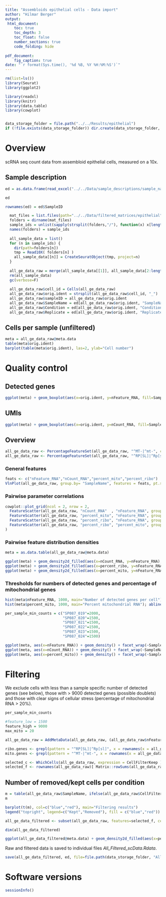 ```yaml
---
title: "Assembloids epithelial cells - Data import"
author: "Hilmar Berger"
output: 
 html_document:
    toc: true
    toc_depth: 3
    toc_float: false
    number_sections: true
    code_folding: hide
    
pdf_document:
    fig_caption: true
date: "`r format(Sys.time(), '%d %B, %Y %H:%M:%S')`"
---
```


```r
rm(list=ls())
library(Seurat)
library(ggplot2)

library(readxl)
library(knitr)
library(data.table)
library(cowplot)


data_storage_folder = file.path("../../Results/epithelial")
if (!file.exists(data_storage_folder)) dir.create(data_storage_folder, recursive=T)
```

# Overview

scRNA seq count data from assembloid epithelial cells, measured on a 10x.  


## Sample description

```r
ed = as.data.frame(read_excel("../../Data/sample_descriptions/sample_names_epithelial.xlsx", sheet=1))

ed

rownames(ed) = ed$SampleID
```


```r
  mat_files = list.files(path="../../Data/filtered_matrices/epithelial", pattern = "*.mtx.gz", recursive = T, full.names = T)
  folders = dirname(mat_files)
  sample_ids = unlist(sapply(strsplit(folders,"/"), function(x) x[length(x)] ) )
  names(folders) = sample_ids
  
  all_sample_data = list()
  for (n in sample_ids) {
    dir(path=folders[n])
    tmp = Read10X( folders[n] )
    all_sample_data[[n]] = CreateSeuratObject(tmp, project=n)
  }
  
  all_ge_data_raw = merge(all_sample_data[[1]], all_sample_data[2:length(all_sample_data)])
  rm(all_sample_data)
  gc(verbose=F)
  
  all_ge_data_raw$cell_id = Cells(all_ge_data_raw)
  all_ge_data_raw$orig.ident = strsplit(all_ge_data_raw$cell_id, "_") |> sapply(function(x) paste(x[1:2], collapse="_") ) |> unlist()
  all_ge_data_raw$sampleID = all_ge_data_raw$orig.ident
  all_ge_data_raw$SampleName = ed[all_ge_data_raw$orig.ident, "SampleName"]
  all_ge_data_raw$Condition = ed[all_ge_data_raw$orig.ident, "Condition"]
  all_ge_data_raw$Replicate = ed[all_ge_data_raw$orig.ident, "Replicate"]

```


## Cells per sample (unfiltered)

```r
meta = all_ge_data_raw@meta.data
table(meta$orig.ident)
barplot(table(meta$orig.ident), las=2, ylab="Cell number")
```

# Quality control

## Detected genes

```r
ggplot(meta) + geom_boxplot(aes(x=orig.ident, y=nFeature_RNA, fill=SampleName)) + theme(axis.text.x = element_text(angle=45, hjust=1)) + ylab("Number of detected genes") + xlab("Sample") + scale_y_log10()
```

## UMIs

```r
ggplot(meta) + geom_boxplot(aes(x=orig.ident, y=nCount_RNA, fill=SampleName)) + theme(axis.text.x = element_text(angle=45, hjust=1)) + ylab("Total RNA counts") + xlab("Sample") + scale_y_log10()
```


## Overview

```r
all_ge_data_raw <- PercentageFeatureSet(all_ge_data_raw, "^MT-|^mt-", col.name = "percent_mito")
all_ge_data_raw <- PercentageFeatureSet(all_ge_data_raw, "^RP[SL]|^Rp[sl]", col.name = "percent_ribo")
```

### General features

```r
feats <- c("nFeature_RNA","nCount_RNA","percent_mito","percent_ribo")
VlnPlot(all_ge_data_raw, group.by= "SampleName", features = feats, pt.size = 0,ncol = 2) + NoLegend()
```

### Pairwise parameter correlations

```r
cowplot::plot_grid(ncol = 2, nrow = 2, 
  FeatureScatter(all_ge_data_raw, "nCount_RNA"  , "nFeature_RNA", group.by = "SampleName", pt.size = .5) + guides(colour = guide_legend(override.aes = list(size=4))),
  FeatureScatter(all_ge_data_raw, "percent_mito", "nFeature_RNA", group.by = "SampleName", pt.size = .5) + guides(colour = guide_legend(override.aes = list(size=4))),
  FeatureScatter(all_ge_data_raw, "percent_ribo", "nFeature_RNA", group.by = "SampleName", pt.size = .5) + guides(colour = guide_legend(override.aes = list(size=4))),
  FeatureScatter(all_ge_data_raw, "percent_ribo", "percent_mito", group.by = "SampleName", pt.size = .5) + guides(colour = guide_legend(override.aes = list(size=4)))
)

```

### Pairwise feature distribution densities

```r
meta = as.data.table(all_ge_data_raw@meta.data)

ggplot(meta) + geom_density2d_filled(aes(x=nCount_RNA, y=nFeature_RNA), contour_var = "ndensity" ) + facet_wrap(~SampleName) + ggtitle("nCount_RNA")
ggplot(meta) + geom_density2d_filled(aes(x=percent_ribo, y=nFeature_RNA), contour_var = "ndensity" ) + facet_wrap(~SampleName) + ggtitle("percent ribo")
ggplot(meta) + geom_density2d_filled(aes(x=percent_mito, y=nFeature_RNA), contour_var = "ndensity" ) + facet_wrap(~SampleName) + ggtitle("percent mitochondrial")
```

### Thresholds for numbers of detected genes and percentage of mitochondrial genes

```r
hist(meta$nFeature_RNA, 1000, main="Number of detected genes per cell"); abline(v=c(300,4000), col="red")
hist(meta$percent_mito, 1000, main="Percent mitochondrial RNA"); abline(v=5, col="red")
```


```r
per_sample_min_counts = c("SP087_019"=2000,
                          "SP087_020"=1500,
                          "SP087_021"=1500,
                          "SP087_022"=1500,
                          "SP087_023"=1500,
                          "SP087_024"=1500)
```


```r
ggplot(meta, aes(x=nFeature_RNA)) + geom_density() + facet_wrap(~SampleName) + geom_vline(xintercept=c(unique(per_sample_min_counts),9000), lty=2) + ggtitle("Number of detected features")
ggplot(meta, aes(x=nCount_RNA)) + geom_density() + facet_wrap(~SampleName) + geom_vline(xintercept=c(3000), lty=2) + ggtitle("Total UMIs") + scale_x_log10()
ggplot(meta, aes(x=percent_mito)) + geom_density() + facet_wrap(~SampleName) + geom_vline(xintercept=c(20), lty=2) + ggtitle("Percent mitochondrial transcripts")
```


# Filtering 

We exclude cells with less than a sample specific number of detected genes (see below), those with > 9000 detected genes (possible doublets) and those with clear signs of cellular stress (percentage of mitochondrial RNA > 20%). 

```r
per_sample_min_counts

#feature_low = 1500
feature_high = 9000
max_mito = 20

all_ge_data_raw = AddMetaData(all_ge_data_raw, (all_ge_data_raw$nFeature_RNA > per_sample_min_counts[all_ge_data_raw$orig.ident]) & (all_ge_data_raw$nFeature_RNA < feature_high) & (all_ge_data_raw$percent_mito < max_mito), col.name="CellFilterKeep")

ribo.genes <- grepl(pattern = "^RP[SL]|^Rp[sl]", x = rownames(x = all_ge_data_raw@assays$RNA))
mito.genes <- grepl(pattern = "^MT-|^mt-", x = rownames(x = all_ge_data_raw@assays$RNA))

selected_c <- WhichCells(all_ge_data_raw, expression = CellFilterKeep )
selected_f <- rownames(all_ge_data_raw)[ Matrix::rowSums(all_ge_data_raw) >= 2 & !(ribo.genes | mito.genes)]
```


## Number of removed/kept cells per condition

```r
m = table(all_ge_data_raw$SampleName, ifelse(all_ge_data_raw$CellFilterKeep, "Keep","Remove") )
m
```

```r
barplot(t(m), col=c("blue","red"), main="Filtering results")
legend("topright", legend=c("Kept","Removed"), fill = c("blue","red"))
```


```r
all_ge_data_filtered <- subset(all_ge_data_raw, features=selected_f, cells=selected_c)

dim(all_ge_data_filtered)
```


```r
ggplot(all_ge_data_filtered@meta.data) + geom_density2d_filled(aes(x=percent_mito, y=log10(nCount_RNA)), contour_var = "ndensity" ) + facet_wrap(~SampleName) + ggtitle("percent mitochondrial")
```


Raw and filtered data is saved to individual files *All_Filtered_scData.Rdata*.

```r
save(all_ge_data_filtered, ed, file=file.path(data_storage_folder, "All_Filtered_scData.Rdata"))
```


# Software versions

```r
sessionInfo()
```

